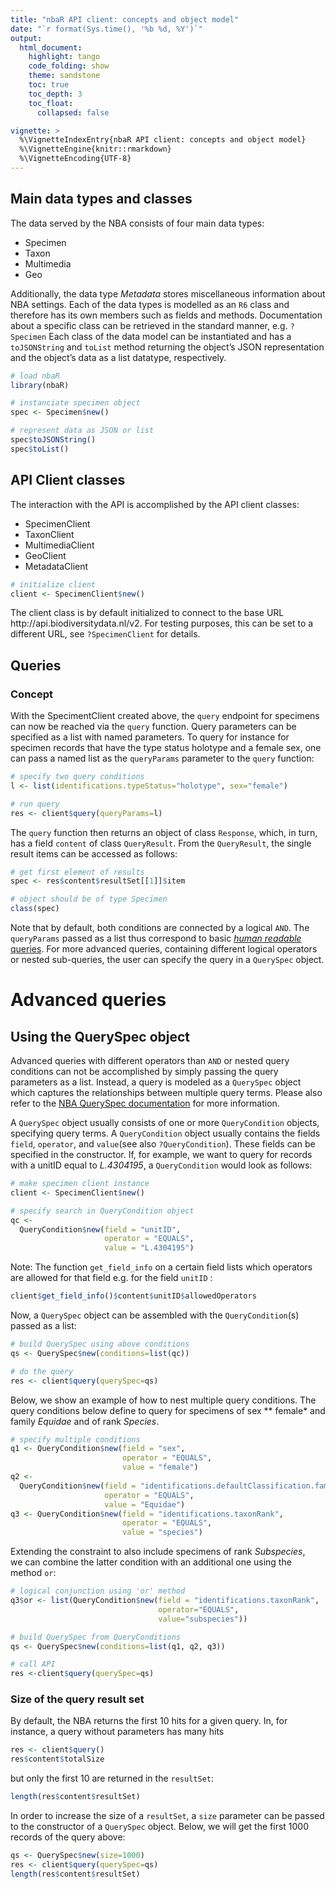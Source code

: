 ```yaml
---
title: "nbaR API client: concepts and object model"
date: "`r format(Sys.time(), '%b %d, %Y')`"
output:
  html_document:
    highlight: tango
    code_folding: show
    theme: sandstone
    toc: true
    toc_depth: 3
    toc_float:
      collapsed: false

vignette: >
  %\VignetteIndexEntry{nbaR API client: concepts and object model}
  %\VignetteEngine{knitr::rmarkdown}
  %\VignetteEncoding{UTF-8}
---
```




## Main data types and classes
The data served by the NBA consists of four main data types:
  
  * Specimen
  * Taxon
  * Multimedia
  * Geo
  
Additionally, the data type *Metadata* stores miscellaneous
information about NBA settings. Each of the data types is modelled
as an `R6` class and therefore has its own members such as fields
and methods. Documentation about a specific class can be retrieved
in the standard manner, e.g. `?Specimen`
Each class of the data model can be instantiated and has a `toJSONString` and `toList` method returning
the object's JSON representation and the object's data as a list datatype, respectively.

```r
# load nbaR
library(nbaR) 

# instanciate specimen object
spec <- Specimen$new()
```
```r
# represent data as JSON or list
spec$toJSONString()
spec$toList()
```

## API Client classes
The interaction with the API is accomplished by the API client classes:

* SpecimenClient
* TaxonClient
* MultimediaClient
* GeoClient
* MetadataClient


```r

# initialize client
client <- SpecimenClient$new()
```

The client class is by default initialized to connect to the base URL http://api.biodiversitydata.nl/v2.
For testing purposes, this can be set to a different URL, see `?SpecimenClient` for details.

## Queries

### Concept

With the SpecimentClient created above, the `query` endpoint for specimens can now be reached via the `query` function.
Query parameters can be specified as a list with named parameters.
To query for instance for specimen records that have the type status holotype and a female sex,
one can pass a named list as the `queryParams` parameter to the `query` function:


```r
# specify two query conditions
l <- list(identifications.typeStatus="holotype", sex="female")

# run query
res <- client$query(queryParams=l)

```

The `query` function then returns an object of class `Response`, which, in turn, has a field `content`
of class `QueryResult`. From the `QueryResult`, the single result items can be accessed as follows:

```r
# get first element of results
spec <- res$content$resultSet[[1]]$item

# object should be of type Specimen
class(spec)

```

Note that by default, both conditions are connected by a logical `AND`. 
The `queryParams` passed as a list thus correspond to 
basic [*human readable* queries](http://docs.biodiversitydata.nl/en/latest/quickstart/#human-readable).
For more advanced queries, containing different logical operators or nested sub-queries, 
the user can specify the query in a `QuerySpec` object.


# Advanced queries

## Using the QuerySpec object
Advanced queries with different operators than `AND` or nested query conditions 
can not be accomplished by simply passing the query parameters as a list. 
Instead, a query is modeled as a `QuerySpec` object which
captures the relationships between multiple query terms. Please also refer to the 
[NBA QuerySpec documentation](http://docs.biodiversitydata.nl/en/latest/advanced-queries/#queryspec) for more information.

A `QuerySpec` object usually consists of one or more `QueryCondition` objects, specifying 
query terms. A `QueryCondition` object usually contains the fields `field`, `operator`, and `value `(see also `?QueryCondition`).
These fields can be specified in the constructor. If, for example, we want to query for records with a unitID equal to
*L.4304195*, a `QueryCondition` would look as follows:

```r
# make specimen client instance
client <- SpecimenClient$new()

# specify search in QueryCondition object
qc <-
  QueryCondition$new(field = "unitID",
                     operator = "EQUALS",
                     value = "L.4304195")
```

Note: The function `get_field_info` on a certain field lists which operators 
are allowed for that field e.g. for the field `unitID` : 

```r
client$get_field_info()$content$unitID$allowedOperators
```

Now, a `QuerySpec` object can be assembled with the `QueryCondition`(s) passed as a list:

```r
# build QuerySpec using above conditions
qs <- QuerySpec$new(conditions=list(qc))

# do the query
res <- client$query(querySpec=qs)
```

Below, we show an example of how to nest multiple query conditions. The query conditions below define to query for 
specimens of sex ** female* and family *Equidae* and of rank *Species*. 

```r
# specify multiple conditions
q1 <- QueryCondition$new(field = "sex",
                         operator = "EQUALS",
                         value = "female")
q2 <-
  QueryCondition$new(field = "identifications.defaultClassification.family",
                     operator = "EQUALS",
                     value = "Equidae")
q3 <- QueryCondition$new(field = "identifications.taxonRank",
                         operator = "EQUALS",
                         value = "species")
```

Extending the constraint to also include specimens of rank *Subspecies*,  
we can combine the latter condition with an additional one using the method `or`:

```r
# logical conjunction using 'or' method
q3$or <- list(QueryCondition$new(field = "identifications.taxonRank",
                                 operator="EQUALS",
                                 value="subspecies"))

# build QuerySpec from QueryConditions
qs <- QuerySpec$new(conditions=list(q1, q2, q3))

# call API
res <-client$query(querySpec=qs)
```

### Size of the query result set
By default, the NBA returns the first 10 hits for a given query. 
In, for instance, a query without parameters has many hits

```r
res <- client$query()
res$content$totalSize
```

but only the first 10 are returned in the `resultSet`: 

```r
length(res$content$resultSet)
```

In order to increase the size of a `resultSet`, a `size` parameter can be
passed to the constructor of a `QuerySpec` object. Below, we will get
the first 1000 records of the query above:

```r
qs <- QuerySpec$new(size=1000)
res <- client$query(querySpec=qs)
length(res$content$resultSet)
```

